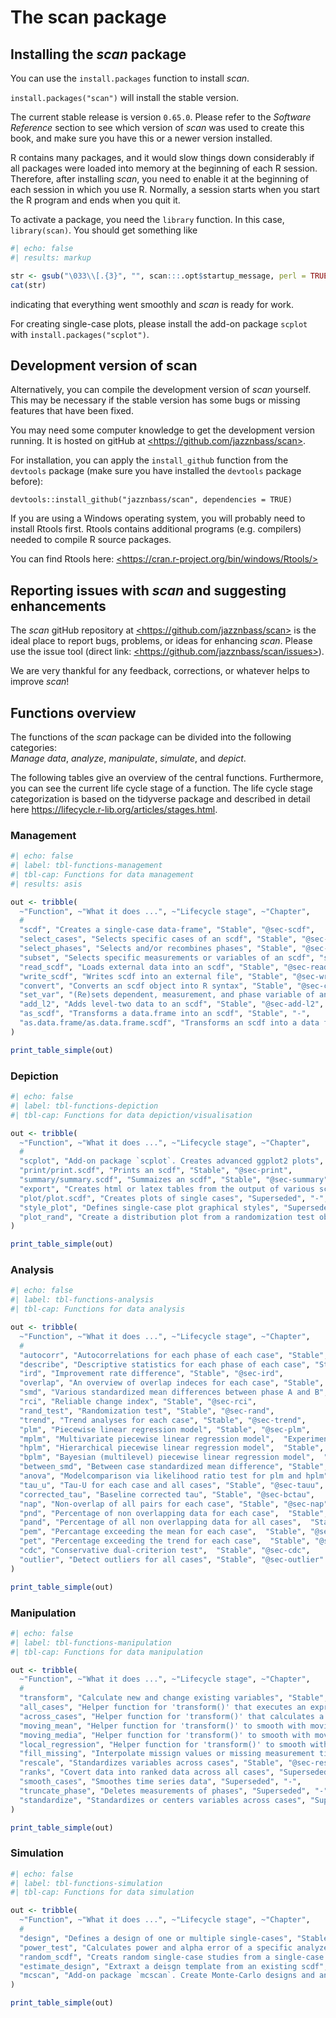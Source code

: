 # The scan package

## Installing the *scan* package

You can use the `install.packages` function to install *scan*.

`install.packages("scan")` will install the stable version.

The current stable release is version `0.65.0`. Please refer to the *Software Reference* section to see which version of *scan* was used to create this book, and make sure you have this or a newer version installed.

R contains many packages, and it would slow things down considerably if all packages were loaded into memory at the beginning of each R session. Therefore, after installing *scan*, you need to enable it at the beginning of each session in which you use R. Normally, a session starts when you start the R program and ends when you quit it.

To activate a package, you need the `library` function. In this case, `library(scan)`. You should get something like

```r
#| echo: false
#| results: markup

str <- gsub("\033\\[.{3}", "", scan:::.opt$startup_message, perl = TRUE)
cat(str)
```

indicating that everything went smoothly and *scan* is ready for work.

For creating single-case plots, please install the add-on package `scplot` with `install.packages("scplot")`.

## Development version of scan

Alternatively, you can compile the development version of *scan* yourself. This may be necessary if the stable version has some bugs or missing features that have been fixed.

You may need some computer knowledge to get the development version running. It is hosted on gitHub at [\<https://github.com/jazznbass/scan\>](https://github.com/jazznbass/scan){.uri}.

For installation, you can apply the `install_github` function from the `devtools` package (make sure you have installed the `devtools` package before):

`devtools::install_github("jazznbass/scan", dependencies = TRUE)`

If you are using a Windows operating system, you will probably need to install Rtools first. Rtools contains additional programs (e.g. compilers) needed to compile R source packages.

You can find Rtools here: [\<https://cran.r-project.org/bin/windows/Rtools/\>](https://cran.r-project.org/bin/windows/Rtools/){.uri}

## Reporting issues with *scan* and suggesting enhancements

The *scan* gitHub repository at [\<https://github.com/jazznbass/scan\>](https://github.com/jazznbass/scan){.uri} is the ideal place to report bugs, problems, or ideas for enhancing *scan*. Please use the issue tool (direct link: [\<https://github.com/jazznbass/scan/issues\>](https://github.com/jazznbass/scan/issues){.uri}).

We are very thankful for any feedback, corrections, or whatever helps to improve *scan*!

## Functions overview

The functions of the *scan* package can be divided into the following categories:\
*Manage data*, *analyze*, *manipulate*, *simulate*, and *depict*.

The following tables give an overview of the central functions. Furthermore, you can see the current life cycle stage of a function. The life cycle stage categorization is based on the tidyverse package and described in detail here <https://lifecycle.r-lib.org/articles/stages.html>.

### Management

```r
#| echo: false
#| label: tbl-functions-management
#| tbl-cap: Functions for data management
#| results: asis

out <- tribble(
  ~"Function", ~"What it does ...", ~"Lifecycle stage", ~"Chapter",
  #
  "scdf", "Creates a single-case data-frame", "Stable", "@sec-scdf",
  "select_cases", "Selects specific cases of an scdf", "Stable", "@sec-select-cases",
  "select_phases", "Selects and/or recombines phases", "Stable", "@sec-select-phases",
  "subset", "Selects specific measurements or variables of an scdf", "stable", "@sec-subset",
  "read_scdf", "Loads external data into an scdf", "Stable", "@sec-read-scdf",
  "write_scdf", "Writes scdf into an external file", "Stable", "@sec-write-scdf",
  "convert", "Converts an scdf object into R syntax", "Stable", "@sec-convert",
  "set_var", "(Re)sets dependent, measurement, and phase variable of an scdf", "Stable", "@sec-setvars",
  "add_l2", "Adds level-two data to an scdf", "Stable", "@sec-add-l2",
  "as_scdf", "Transforms a data.frame into an scdf", "Stable", "-",
  "as.data.frame/as.data.frame.scdf", "Transforms an scdf into a data frame", "Stable", "-"
)

print_table_simple(out)


```

### Depiction

```r
#| echo: false
#| label: tbl-functions-depiction
#| tbl-cap: Functions for data depiction/visualisation

out <- tribble(
  ~"Function", ~"What it does ...", ~"Lifecycle stage", ~"Chapter",
  #
  "scplot", "Add-on package `scplot`. Creates advanced ggplot2 plots", "Stable", "@sec-scplot",
  "print/print.scdf", "Prints an scdf", "Stable", "@sec-print",
  "summary/summary.scdf", "Summaizes an scdf", "Stable", "@sec-summary",
  "export", "Creates html or latex tables from the output of various scan functions", "Stable", "@sec-export",
  "plot/plot.scdf", "Creates plots of single cases", "Superseded", "-",
  "style_plot", "Defines single-case plot graphical styles", "Superseded", "-",
  "plot_rand", "Create a distribution plot from a randomization test obejct", "Superseded", "-",
)

print_table_simple(out)

```

### Analysis

```r
#| echo: false
#| label: tbl-functions-analysis
#| tbl-cap: Functions for data analysis

out <- tribble(
  ~"Function", ~"What it does ...", ~"Lifecycle stage", ~"Chapter",
  #
  "autocorr", "Autocorrelations for each phase of each case", "Stable", "@sec-autocorr",
  "describe", "Descriptive statistics for each phase of each case", "Stable", "@sec-describe",
  "ird", "Improvement rate difference", "Stable", "@sec-ird",
  "overlap", "An overview of overlap indeces for each case", "Stable", "@sec-overlap",
  "smd", "Various standardized mean differences between phase A and B", "Stable", "@sec-smd",
  "rci", "Reliable change index", "Stable", "@sec-rci",
  "rand_test", "Randomization test", "Stable", "@sec-rand",
  "trend", "Trend analyses for each case", "Stable", "@sec-trend",
  "plm", "Piecewise linear regression model", "Stable", "@sec-plm",
  "mplm", "Multivariate piecewise linear regression model",  "Experimental", "@sec-mplm",
  "hplm", "Hierarchical piecewise linear regression model",  "Stable", "@sec-hplm",
  "bplm", "Bayesian (multilevel) piecewise linear regression model",  "Experimental", "@sec-bplm",
  "between_smd", "Between case standardized mean difference", "Stable", "@sec-bcsmd",
  "anova", "Modelcomparison via likelihood ratio test for plm and hplm", "Stable", "@sec-anova",
  "tau_u", "Tau-U for each case and all cases", "Stable", "@sec-tauu",
  "corrected_tau", "Baseline corrected tau", "Stable", "@sec-bctau",
  "nap", "Non-overlap of all pairs for each case", "Stable", "@sec-nap",
  "pnd", "Percentage of non overlapping data for each case",  "Stable", "@sec-pnd",
  "pand", "Percentage of all non overlapping data for all cases",  "Stable", "@sec-pand",
  "pem", "Percantage exceeding the mean for each case",  "Stable", "@sec-pem",
  "pet", "Percentage exceeding the trend for each case",  "Stable", "@sec-pet",
  "cdc", "Conservative dual-criterion test",  "Stable", "@sec-cdc",
  "outlier", "Detect outliers for all cases", "Stable", "@sec-outlier"
)

print_table_simple(out)

```

### Manipulation

```r
#| echo: false
#| label: tbl-functions-manipulation
#| tbl-cap: Functions for data manipulation

out <- tribble(
  ~"Function", ~"What it does ...", ~"Lifecycle stage", ~"Chapter",
  #
  "transform", "Calculate new and change existing variables", "Stable", "@sec-transform",
  "all_cases", "Helper function for 'transform()' that executes an expression across all cases of an scdf", "Stable", "@sec-all-cases",
  "across_cases", "Helper function for 'transform()' that calculates a variable for all cases of an scdf", "Stable", "-",
  "moving_mean", "Helper function for 'transform()' to smooth with moving means", "Stable", "@sec-smooth",
  "moving_media", "Helper function for 'transform()' to smooth with moving medians", "Stable", "@sec-smooth",
  "local_regression", "Helper function for 'transform()' to smooth with local regressions", "Stable", "@sec-smooth",
  "fill_missing", "Interpolate missign values or missing measurement times", "Stable", "@sec-fill-missing",
  "rescale", "Standardizes variables across cases", "Stable", "@sec-rescale",
  "ranks", "Covert data into ranked data across all cases", "Superseded", "-",
  "smooth_cases", "Smoothes time series data", "Superseded", "-",
  "truncate_phase", "Deletes measurements of phases", "Superseded", "-",
  "standardize", "Standardizes or centers variables across cases", "Superseded", "-"
)

print_table_simple(out)

```

### Simulation

```r
#| echo: false
#| label: tbl-functions-simulation
#| tbl-cap: Functions for data simulation

out <- tribble(
  ~"Function", ~"What it does ...", ~"Lifecycle stage", ~"Chapter",
  #
  "design", "Defines a design of one or multiple single-cases", "Stable", "-",
  "power_test", "Calculates power and alpha error of a specific analyzes for a specific single-case design", "Stable", "@sec-power",
  "random_scdf", "Creats random single-case studies from a single-case design", "Stable", "-",
  "estimate_design", "Extraxt a deisgn template from an existing scdf", "Experimental", "-",
  "mcscan", "Add-on package `mcscan`. Create Monte-Carlo designs and analyses with `scan`", "(Upcoming not yet functioning)", "-"
)

print_table_simple(out)

```
